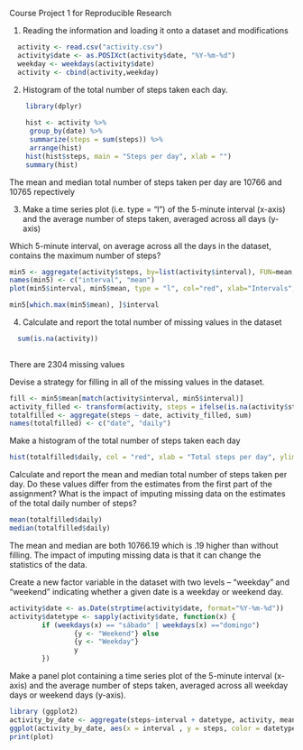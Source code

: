 Course Project 1 for Reproducible Research

1. Reading the information and loading it onto a dataset and modifications
```r
  activity <- read.csv("activity.csv")
  activity$date <- as.POSIXct(activity$date, "%Y-%m-%d")
  weekday <- weekdays(activity$date)
  activity <- cbind(activity,weekday)
```
2. Histogram of the total number of steps taken each day. 
```r
    library(dplyr)
  
    hist <- activity %>%
     group_by(date) %>%
     summarize(steps = sum(steps)) %>%
     arrange(hist)
    hist(hist$steps, main = "Steps per day", xlab = "")
    summary(hist)

```
The mean and median total number of steps taken per day are 10766 and 10765 repectively

3. Make a time series plot (i.e. type = "l") of the 5-minute interval (x-axis) and the average number of steps taken, averaged across all days (y-axis)

Which 5-minute interval, on average across all the days in the dataset, contains the maximum number of steps?

```r
  
min5 <- aggregate(activity$steps, by=list(activity$interval), FUN=mean, na.rm=TRUE)
names(min5) <- c("interval", "mean")
plot(min5$interval, min5$mean, type = "l", col="red", xlab="Intervals", ylab="Av. steps", main="Steps per intervals")

min5[which.max(min5$mean), ]$interval

```

4. Calculate and report the total number of missing values in the dataset 

```r
  
  sum(is.na(activity))
  
```
There are 2304 missing values

Devise a strategy for filling in all of the missing values in the dataset.

```r
fill <- min5$mean[match(activity$interval, min5$interval)]
activity_filled <- transform(activity, steps = ifelse(is.na(activity$steps), yes = fill, no = activity$steps))
totalfilled <- aggregate(steps ~ date, activity_filled, sum)
names(totalfilled) <- c("date", "daily")
```
Make a histogram of the total number of steps taken each day
```r

hist(totalfilled$daily, col = "red", xlab = "Total steps per day", ylim = c(0,40), main = "Total number of steps taken each day")

```

Calculate and report the mean and median total number of steps taken per day. Do these values differ from the estimates from the first part of the assignment? What is the impact of imputing missing data on the estimates of the total daily number of steps?

```r

mean(totalfilled$daily)
median(totalfilled$daily)

```
The mean and median are both 10766.19 which is .19 higher than without filling. The impact of imputing missing data is that it can change the statistics of the data.

Create a new factor variable in the dataset with two levels – “weekday” and “weekend” indicating whether a given date is a weekday or weekend day.

```r

activity$date <- as.Date(strptime(activity$date, format="%Y-%m-%d"))
activity$datetype <- sapply(activity$date, function(x) {
        if (weekdays(x) == "sábado" | weekdays(x) =="domingo") 
                {y <- "Weekend"} else 
                {y <- "Weekday"}
                y
        })
```
Make a panel plot containing a time series plot  of the 5-minute interval (x-axis) and the average number of steps taken, averaged across all weekday days or weekend days (y-axis).

```r
library (ggplot2)
activity_by_date <- aggregate(steps~interval + datetype, activity, mean, na.rm = TRUE)
ggplot(activity_by_date, aes(x = interval , y = steps, color = datetype)) 
print(plot)

```




